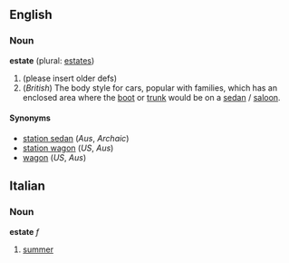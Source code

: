 ==English==
===Noun===
'''estate''' (plural: [[estates]])

# (please insert older defs)
# (''British'') The body style for cars, popular with families, which has an enclosed area where the [[boot]] or [[trunk]] would be on a [[sedan]] / [[saloon]].

====Synonyms====
*[[station sedan]] (''Aus'', ''Archaic'')
*[[station wagon]] (''US'', ''Aus'')
*[[wagon]] (''US'', ''Aus'')

==Italian==
===Noun===
'''estate''' ''f''

#[[summer]]